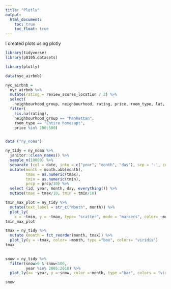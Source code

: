 ```yaml
---
title: "Plotly"
output: 
  html_document:
    toc: true
    toc_float: true
---
```

I created plots using plotly
```r
library(tidyverse)
library(p8105.datasets)

library(plotly)
```

```r
data(nyc_airbnb)

nyc_airbnb = 
  nyc_airbnb %>% 
  mutate(rating = review_scores_location / 2) %>%
  select(
    neighbourhood_group, neighbourhood, rating, price, room_type, lat, long) %>%
  filter(
    !is.na(rating), 
    neighbourhood_group == "Manhattan",
    room_type == "Entire home/apt",
    price %in% 100:500)
```
```r

```

```r
data ("ny_noaa")

ny_tidy = ny_noaa %>% 
  janitor::clean_names() %>%
  sample_n(10000) %>% 
  separate (col = date, into = c("year", "month", "day"), sep = '-', convert = TRUE) %>% 
  mutate(month = month.abb[month],
         tmax = as.numeric(tmax),
         tmin = as.numeric(tmin),
         prcp = prcp/10) %>% 
  select (id, year, month, day, everything()) %>%
  mutate(tmax = tmax/10, tmin = tmin/10)

```
```r
tmin_max_plot = ny_tidy %>% 
  mutate(text_label = str_c("Month", month)) %>% 
  plot_ly(
    x = ~tmin, y = ~tmax, type= "scatter", mode = "markers", color= ~month, text = t~text_label, alpha =0.5, colors = "viridis")
tmin_max_plot
```
```r
tmax = ny_tidy %>%
  mutate (month = fct_reorder(month, tmax)) %>% 
  plot_ly(y = ~tmax, color= ~month, type ="box", colors= "viridis") 
tmax
  
```
```r
snow = ny_tidy %>%
  filter(snow>0 & snow<100, 
         year %in% 2005:2010) %>% 
  plot_ly(x= ~year, y =~snow, color =~month, type ="bar", colors = "viridis")

snow
```





